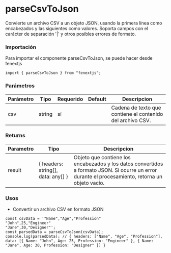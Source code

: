 # parseCsvToJson

Convierte un archivo CSV a un objeto JSON, usando la primera línea como encabezados y las siguientes como valores. Soporta campos con el carácter de separación '|' y otros posibles errores de formato.

### Importación

Para importar el componente parseCsvToJson, se puede hacer desde fenextjs

```tsx copy
import { parseCsvToJson } from "fenextjs";
```

### Parámetros

| Parámetro | Tipo | Requerido | Default | Descripcion |
| --------- | ---- | --------- | ------- | ----------- |
| csv | string | sí |  | Cadena de texto que contiene el contenido del archivo CSV. |
### Returns

| Parametro | Tipo | Descripcion |
| --------- | ---- | ----------- |
| result | \{ headers: string[], data: any[] \}  | Objeto que contiene los encabezados y los datos convertidos a formato JSON. Si ocurre un error durante el procesamiento, retorna un objeto vacío. |
### Usos

- Convertir un archivo CSV en formato JSON

```tsx copy
const csvData = '"Name","Age","Profession"
"John",25,"Engineer"
"Jane",30,"Designer"';
const parsedData = parseCsvToJson(csvData);
console.log(parsedData); // { headers: ["Name", "Age", "Profession"], data: [{ Name: "John", Age: 25, Profession: "Engineer" }, { Name: "Jane", Age: 30, Profession: "Designer" }] }
```

